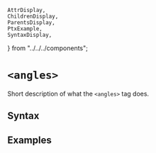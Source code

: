     AttrDisplay,
    ChildrenDisplay,
    ParentsDisplay,
    PtxExample,
    SyntaxDisplay,
} from "../../../components";

# `<angles>`

Short description of what the `<angles>` tag does.

## Syntax

<SyntaxDisplay name="angles" />

## Examples

    